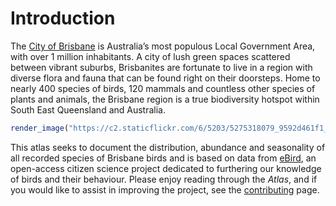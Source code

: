 # Introduction

The [City of Brisbane](https://www.brisbane.qld.gov.au/) is Australia's most populous Local Government Area, with over 1 million inhabitants. A city of lush green spaces scattered between vibrant suburbs, Brisbanites are fortunate to live in a region with diverse flora and fauna that can be found right on their doorsteps. Home to nearly 400 species of birds, 120 mammals and countless other species of plants and animals, the Brisbane region is a true biodiversity hotspot within South East Queensland and Australia.

```r
render_image("https://c2.staticflickr.com/6/5203/5275318079_9592d461f1_b_d.jpg", caption = "An aerial view of Brisbane City. Photo by Brisbane City Council, 19 November 2010.")
```

This atlas seeks to document the distribution, abundance and seasonality of all recorded species of Brisbane birds and is based on data from [eBird](http://www.ebird.org), an open-access citizen science project dedicated to furthering our knowledge of birds and their behaviour. Please enjoy reading through the _Atlas_, and if you would like to assist in improving the project, see the [contributing](https://brisbanebirds.com/contributing.html) page.
